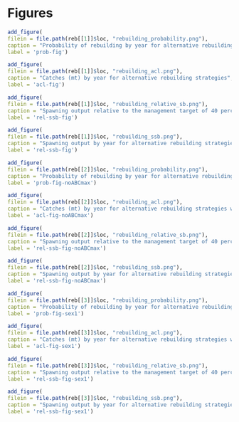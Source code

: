 \clearpage
# Figures

<!-- Main run figures -->
```r
add_figure(
filein = file.path(reb[[1]]$loc, "rebuilding_probability.png"), 
caption = "Probability of rebuilding by year for alternative rebuilding strategies",
label = 'prob-fig')
```

```r
add_figure(
filein = file.path(reb[[1]]$loc, "rebuilding_acl.png"), 
caption = "Catches (mt) by year for alternative rebuilding strategies",
label = 'acl-fig')
```

```r
add_figure(
filein = file.path(reb[[1]]$loc, "rebuilding_relative_sb.png"), 
caption = "Spawning output relative to the management target of 40 percent of unfished spawning output by year for alternative rebuilding strategies",
label = 'rel-ssb-fig')
```

```r
add_figure(
filein = file.path(reb[[1]]$loc, "rebuilding_ssb.png"), 
caption = "Spawning output by year for alternative rebuilding strategies",
label = 'rel-ssb-fig')
```


<!-- Runs with no abc max -->
```r
add_figure(
filein = file.path(reb[[2]]$loc, "rebuilding_probability.png"), 
caption = "Probability of rebuilding by year for alternative rebuilding strategies when not constraining catches by the ABC",
label = 'prob-fig-noABCmax')
```

```r
add_figure(
filein = file.path(reb[[2]]$loc, "rebuilding_acl.png"), 
caption = "Catches (mt) by year for alternative rebuilding strategies when not constraining catches by the ABC",
label = 'acl-fig-noABCmax')
```

```r
add_figure(
filein = file.path(reb[[2]]$loc, "rebuilding_relative_sb.png"), 
caption = "Spawning output relative to the management target of 40 percent of unfished spawning output by year for alternative rebuilding strategies when not constraining catches by the ABC",
label = 'rel-ssb-fig-noABCmax')
```

```r
add_figure(
filein = file.path(reb[[2]]$loc, "rebuilding_ssb.png"), 
caption = "Spawning output by year for alternative rebuilding strategies when not constraining catches by the ABC",
label = 'rel-ssb-fig-noABCmax')
```


<!-- Runs based on SS model with sex = 1 -->
```r
add_figure(
filein = file.path(reb[[3]]$loc, "rebuilding_probability.png"), 
caption = "Probability of rebuilding by year for alternative rebuilding strategies when based on an SS model with sex = 1",
label = 'prob-fig-sex1')
```

```r
add_figure(
filein = file.path(reb[[3]]$loc, "rebuilding_acl.png"), 
caption = "Catches (mt) by year for alternative rebuilding strategies when based on an SS model with sex = 1",
label = 'acl-fig-sex1')
```

```r
add_figure(
filein = file.path(reb[[3]]$loc, "rebuilding_relative_sb.png"), 
caption = "Spawning output relative to the management target of 40 percent of unfished spawning output by year for alternative rebuilding strategies when based on an SS model with sex = 1",
label = 'rel-ssb-fig-sex1')
```

```r
add_figure(
filein = file.path(reb[[3]]$loc, "rebuilding_ssb.png"), 
caption = "Spawning output by year for alternative rebuilding strategies when based on an SS model with sex = 1",
label = 'rel-ssb-fig-sex1')
```